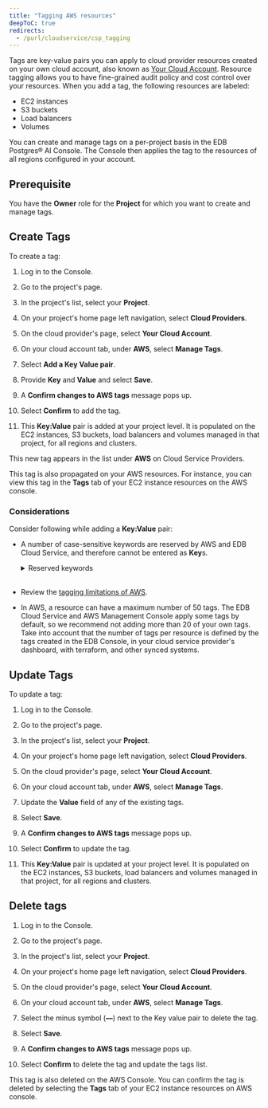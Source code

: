 ```yaml
---
title: "Tagging AWS resources"
deepToC: true
redirects: 
  - /purl/cloudservice/csp_tagging
---
```


Tags are key-value pairs you can apply to cloud provider resources created on your own cloud account, also known as [Your Cloud Account](/edb-postgres-ai/cloud-service/managed/). Resource tagging allows you to have fine-grained audit policy and cost control over your resources. When you add a tag, the following resources are labeled: 

- EC2 instances
- S3 buckets
- Load balancers
- Volumes

You can create and manage tags on a per-project basis in the EDB Postgres® AI Console. The Console then applies the tag to the resources of all regions configured in your account. 

## Prerequisite

You have the **Owner** role for the **Project** for which you want to create and manage tags.

## Create Tags

To create a tag:

1.  Log in to the Console.
    
1.  Go to the project's page.

1.  In the project's list, select your **Project**.

1.  On your project's home page left navigation, select **Cloud Providers**.

1.  On the cloud provider's page, select **Your Cloud Account**.

1.  On your cloud account tab, under **AWS**, select **Manage Tags**.

1.  Select **Add a Key Value pair**.

1.  Provide **Key** and **Value** and select **Save**.

1.  A **Confirm changes to AWS tags** message pops up.

1.  Select **Confirm** to add the tag.

1.  This **Key:Value** pair is added at your project level. It is populated on the EC2 instances, S3 buckets, load balancers and volumes managed in that project, for all regions and clusters.

This new tag appears in the list under **AWS** on Cloud Service Providers. 

This tag is also propagated on your AWS resources. For instance, you can view this tag in the **Tags** tab of your EC2 instance resources on the AWS console.

### Considerations

Consider following while adding a **Key:Value** pair:

- A number of case-sensitive keywords are reserved by AWS and EDB Cloud Service, and therefore cannot be entered as **Key**s. 

  <details><summary>Reserved keywords</summary>

  Reserved tag key prefixes: 

  `aws:`, `AWS:`, `user:`, `k8s.io/`, `eks:`, `kubernetes.io/`, `elbv2.k8s.aws/`, `service.k8s.aws/`, `ebs.csi.aws.com/` 

  Reserved tag keys: 

  `Resource_type`, `Project`, `Environment`, `Topology`, `BAID`, `ManagedBy`, `biganimal-cluster`, `biganimal-project`, `CSIVolumeName`, `Name`. 

  </details>

  <br/>

- Review the [tagging limitations of AWS](https://docs.aws.amazon.com/tag-editor/latest/userguide/tagging.html#tag-conventions).

- In AWS, a resource can have a maximum number of 50 tags. The EDB Cloud Service and AWS Management Console apply some tags by default, so we recommend not adding more than 20 of your own tags. Take into account that the number of tags per resource is defined by the tags created in the EDB Console, in your cloud service provider's dashboard, with terraform, and other synced systems.

## Update Tags

To update a tag:

1.  Log in to the Console.

1.  Go to the project's page.

1.  In the project's list, select your **Project**.

1.  On your project's home page left navigation, select **Cloud Providers**.

1.  On the cloud provider's page, select **Your Cloud Account**.

1.  On your cloud account tab, under **AWS**, select **Manage Tags**.

1.  Update the **Value** field of any of the existing tags.

1.  Select **Save**.

1.  A **Confirm changes to AWS tags** message pops up.

1.  Select **Confirm** to update the tag.

1.  This **Key:Value** pair is updated at your project level. It is populated on the EC2 instances, S3 buckets, load balancers and volumes managed in that project, for all regions and clusters.


## Delete tags

1.  Log in to the Console.

1.  Go to the project's page.

1.  In the project's list, select your **Project**.

1.  On your project's home page left navigation, select **Cloud Providers**.

1.  On the cloud provider's page, select **Your Cloud Account**.

1.  On your cloud account tab, under **AWS**, select **Manage Tags**.

1.  Select the minus symbol (**&mdash;**) next to the Key value pair to delete the tag.

1.  Select **Save**.

1.  A **Confirm changes to AWS tags** message pops up.

1.  Select **Confirm** to delete the tag and update the tags list.

This tag is also deleted on the AWS Console. You can confirm the tag is deleted by selecting the **Tags** tab of your EC2 instance resources on AWS console.

